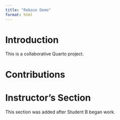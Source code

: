 ```yaml
---
title: "Rebase Demo"
format: html
---
```


# Introduction

This is a collaborative Quarto project.

# Contributions

<!-- Student sections will go here -->

# Instructor's Section

This section was added after Student B began work.